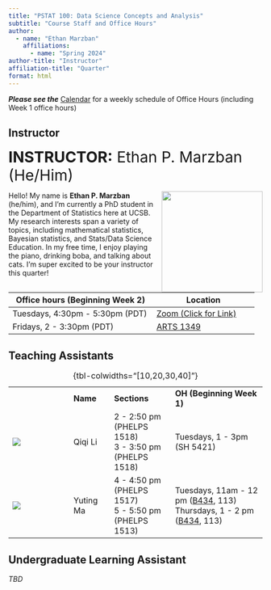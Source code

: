 ```yaml
---
title: "PSTAT 100: Data Science Concepts and Analysis"
subtitle: "Course Staff and Office Hours"
author:
  - name: "Ethan Marzban"
    affiliations:
      - name: "Spring 2024"
author-title: "Instructor"
affiliation-title: "Quarter"
format: html
---
```


***Please see the*** <a href="https://ucsb-pstat100.github.io/Pages/schedule.html#course-calendar" target="_blank">Calendar</a> for a weekly schedule of Office Hours (including Week 1 office hours)

::: panel-tabset
## Instructor

[**INSTRUCTOR:** Ethan P. Marzban (He/Him)]{style="font-size:30px"}

![](../Images/Profiles/Ethan.jpg){style="float:right;padding: 0 0 0 10px;" width="200"}

Hello! My name is **Ethan P. Marzban** (he/him), and I'm currently a PhD student in the Department of Statistics here at UCSB. My research interests span a variety of topics, including mathematical statistics, Bayesian statistics, and Stats/Data Science Education. In my free time, I enjoy playing the piano, drinking boba, and talking about cats. I'm super excited to be your instructor this quarter!

| Office hours (Beginning Week 2) | Location                                                                                                                    |
|------------------------------------------|------------------------------|
| Tuesdays, 4:30pm - 5:30pm (PDT) | <a href="https://ucsb.zoom.us/j/85861759961?pwd=czZwdzZwZjcxbVZ2MkVaRjBtS1U3UT09" target="_blank">Zoom (Click for Link)</a> |
| Fridays, 2 - 3:30pm (PDT)       | <a href="https://www.map.ucsb.edu/?id=1982#!m/618873?s/arts" target="_blank">ARTS 1349</a>                                  |

## Teaching Assistants

|                                          |           |                                                             |                                                                              |
|------------------|------------|------------------|---------------------------|
|                                          | **Name**  | **Sections**                                                | **OH (Beginning Week 1)**                                                    |
| ![](../Images/Profiles/placeholder2.png) | Qiqi Li   | 2 - 2:50 pm (PHELPS 1518) <br / > 3 - 3:50 pm (PHELPS 1518) | Tuesdays, 1 - 3pm (SH 5421)                                                  |
| ![](../Images/Profiles/placeholder2.png) | Yuting Ma | 4 - 4:50 pm (PHELPS 1517) <br / > 5 - 5:50 pm (PHELPS 1513) | Tuesdays, 11am - 12 pm ([B434](https://www.map.ucsb.edu/?id=1982#!m/618823?s/building%20434), 113) <br /> Thursdays, 1 - 2 pm ([B434](https://www.map.ucsb.edu/?id=1982#!m/618823?s/building%20434), 113) |

: {tbl-colwidths="\[10,20,30,40\]"}

## Undergraduate Learning Assistant

*TBD*
:::
